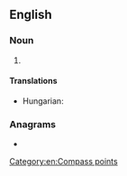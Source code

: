 {{also|nne|-nne}}
==English==

===Noun===
{{en-noun|-}}

# {{abbreviation of|north-northeast|lang=en}}

====Translations====
{{trans-top|abbreviation of north-northeast}}
* Hungarian: {{t+|hu|ÉÉK}}
{{trans-mid}}
{{trans-bottom}}

===Anagrams===
* {{l|en|nen}}

[[Category:en:Compass points]]